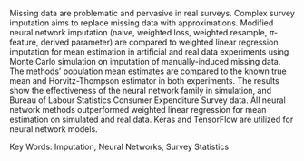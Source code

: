 Missing data are problematic and pervasive in real surveys. Complex survey imputation aims to replace missing data with approximations. Modified neural network imputation (naive, weighted loss, weighted resample, $\pi$-feature, derived parameter) are compared to weighted linear regression imputation for mean estimation in artificial and real data experiments using Monte Carlo simulation on imputation of manually-induced missing data. The methods' population mean estimates are compared to the known true mean and Horvitz-Thompson estimator in both experiments. The results show the effectiveness of the neural network family in simulation, and Bureau of Labour Statistics Consumer Expenditure Survey data. All neural network methods outperformed weighted linear regression for mean estimation on simulated and real data. Keras and TensorFlow are utilized for neural network models.

Key Words: Imputation, Neural Networks, Survey Statistics